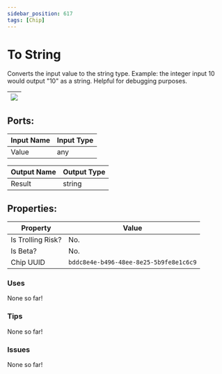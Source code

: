 ```yaml
---
sidebar_position: 617
tags: [Chip]
---
```


# To String


Converts the input value to the string type. Example: the integer input 10 would output "10" as a string. Helpful for debugging purposes.

| ![](https://images-ext-2.discordapp.net/external/MPmIaQzlEPmgGWlgi-WxBBXt0Bjv_zWPkg1y1f_sy3s/https/www.recroomcircuits.com/image/circuit/absolute-value?width=206&height=108) |
|-----|

## Ports:

| Input Name | Input Type |
|-----------|-----------|
| Value | any |

| Output Name | Output Type |
|-----------|-----------|
| Result | string |

## Properties:

| Property  | Value |
|-------------------|-----------|
| Is Trolling Risk? | No. |
| Is Beta? | No. |
| Chip UUID | `bddc8e4e-b496-48ee-8e25-5b9fe8e1c6c9` |

### Uses

None so far!

### Tips

None so far!

### Issues

None so far!